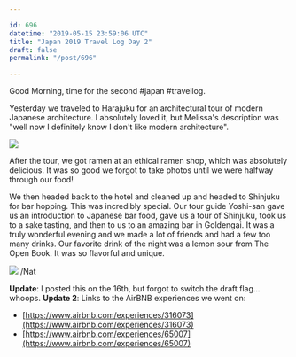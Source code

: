 ```yaml
---

id: 696
datetime: "2019-05-15 23:59:06 UTC"
title: "Japan 2019 Travel Log Day 2"
draft: false
permalink: "/post/696"

---
```


Good Morning, time for the second #japan #travellog.

Yesterday we traveled to Harajuku for an architectural tour of modern Japanese architecture. I absolutely loved it, but Melissa's description was "well now I definitely know I don't like modern architecture"﻿.

![](https://storage.googleapis.com/icco-cloud/photos/2019/cb301bba-cb88-4a25-9562-3ab9534a4546.png)

After the tour, we got ramen at an ethical ramen shop, which was absolutely delicious. It was so good we forgot to take photos until we were halfway through our food\!

We then headed back to the hotel and cleaned up and headed to Shinjuku for bar hopping. This was incredibly special. ﻿Our tour guide Yoshi-san gave us an introduction to Japanese bar food, gave us a tour of Shinjuku, took us to a sake tasting, and then to us to an amazing bar in Goldengai. It was a truly wonderful evening and we made a lot of friends and had a few too many drinks. Our favorite drink of the night was a lemon sour from The Open Book. It was so flavorful and unique.

![](https://storage.googleapis.com/icco-cloud/photos/2019/289cd847-aeb4-4fab-a4f8-3b391c0718fa.jpg)
/Nat﻿

**Update**: I posted this on the 16th, but forgot to switch the draft flag… whoops.
**Update 2**: Links to the AirBNB experiences we went on:
* [https://www.airbnb.com/experiences/316073](https://www.airbnb.com/experiences/316073)
* [https://www.airbnb.com/experiences/65007](https://www.airbnb.com/experiences/65007)


